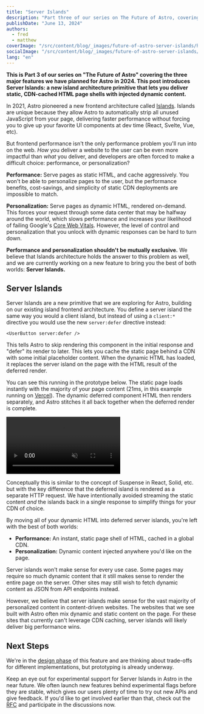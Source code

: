 ```yaml
---
title: "Server Islands"
description: "Part three of our series on The Future of Astro, covering a new island architecture pattern for dynamic content rendered inside of fast, CDN-cached static pages."
publishDate: "June 13, 2024"
authors:
  - fred
  - matthew
coverImage: "/src/content/blog/_images/future-of-astro-server-islands/header-astro-server-islands.webp"
socialImage: "/src/content/blog/_images/future-of-astro-server-islands/og-astro-server-islands.jpg"
lang: "en"
---
```



**This is Part 3 of our series on "The Future of Astro" covering the three major features we have planned for Astro in 2024. This post introduces Server Islands: a new island architecture primitive that lets you deliver static, CDN-cached HTML page shells with injected dynamic content.**

In 2021, Astro pioneered a new frontend architecture called [Islands](https://docs.astro.build/en/concepts/islands/). Islands are unique because they allow Astro to automatically strip all unused JavaScript from your page, delivering faster performance without forcing you to give up your favorite UI components at dev time (React, Svelte, Vue, etc). 

But frontend performance isn't the only performance problem you'll run into on the web. *How* you deliver a website to the user can be even more impactful than *what* you deliver, and developers are often forced to make a difficult choice: performance, or personalization?

**Performance:** Serve pages as static HTML, and cache aggressively. You won't be able to personalize pages to the user, but the performance benefits, cost-savings, and simplicity of static CDN deployments are impossible to match.

**Personalization:** Serve pages as dynamic HTML, rendered on-demand. This forces your request through some data center that may be halfway around the world, which slows performance and increases your likelihood of failing Google's [Core Web Vitals](https://web.dev/articles/vitals). However, the level of control and personalization that you unlock with dynamic responses can be hard to turn down.

**Performance and personalization shouldn't be mutually exclusive.** We believe that Islands architecture holds the answer to this problem as well, and we are currently working on a new feature to bring you the best of both worlds: **Server Islands.**

## Server Islands

Server Islands are a new primitive that we are exploring for Astro, building on our existing island frontend architecture. You define a server island the same way you would a client island, but instead of using a `client:*` directive you would use the new `server:defer` directive instead:

```astro
<UserButton server:defer />
```

This tells Astro to skip rendering this component in the initial response and "defer" its render to later. This lets you cache the static page behind a CDN with some initial placeholder content. When the dynamic HTML has loaded, it replaces the server island on the page with the HTML result of the deferred render.

You can see this running in the prototype below. The static page loads instantly with the majority of your page content (21ms, in this example running on [Vercel](https://vercel.com/)). The dynamic deferred component HTML then renders separately, and Astro stitches it all back together when the deferred render is complete.

<video autoplay loop muted playsinline>
	<source src="/assets/blog/future-of-astro/ServerDefer.mp4" type="video/mp4" />
	Sorry, your browser doesn't support embedded videos.
</video>

Conceptually this is similar to the concept of Suspense in React, Solid, etc. but with the key difference that the deferred island is rendered as a separate HTTP request. We have intentionally avoided streaming the static content *and* the islands back in a single response to simplify things for your CDN of choice.

<BlogContentImage src={islandDiag} alt="A diagram showing the server island population parts of the page from the server." />

By moving all of your dynamic HTML into deferred server islands, you're left with the best of both worlds: 
- **Performance:** An instant, static page shell of HTML, cached in a global CDN.
- **Personalization:** Dynamic content injected anywhere you'd like on the page.

Server islands won't make sense for every use case. Some pages may require so much dynamic content that it still makes sense to render the entire page on the server. Other sites may still wish to fetch dynamic content as JSON from API endpoints instead. 

However, we believe that server islands make sense for the vast majority of personalized content in content-driven websites. The websites that we see built with Astro often mix dynamic and static content on the page. For these sites that currently can't leverage CDN caching, server islands will likely deliver big performance wins.

## Next Steps

We're in the [design phase](https://github.com/withastro/roadmap/issues/945) of this feature and are thinking about trade-offs for different implementations, but prototyping is already underway.

Keep an eye out for experimental support for Server Islands in Astro in the near future. We often launch new features behind experimental flags before they are stable, which gives our users plenty of time to try out new APIs and give feedback. If you'd like to get involved earlier than that, check out the [RFC](https://github.com/withastro/roadmap/issues/945) and participate in the discussions now.
